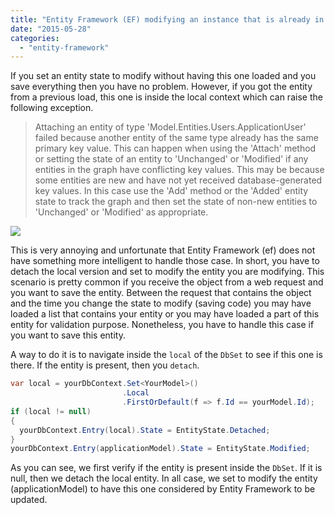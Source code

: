 ```yaml
---
title: "Entity Framework (EF) modifying an instance that is already in the context"
date: "2015-05-28"
categories:
  - "entity-framework"
---
```


If you set an entity state to modify without having this one loaded and you save everything then you have no problem. However, if you got the entity from a previous load, this one is inside the local context which can raise the following exception.

> Attaching an entity of type 'Model.Entities.Users.ApplicationUser' failed because another entity of the same type already has the same primary key value. This can happen when using the 'Attach' method or setting the state of an entity to 'Unchanged' or 'Modified' if any entities in the graph have conflicting key values. This may be because some entities are new and have not yet received database-generated key values. In this case use the 'Add' method or the 'Added' entity state to track the graph and then set the state of non-new entities to 'Unchanged' or 'Modified' as appropriate.

![](images/EventViewerEntityFrameworkModifyError-400x157.png)

This is very annoying and unfortunate that Entity Framework (ef) does not have something more intelligent to handle those case. In short, you have to detach the local version and set to modify the entity you are modifying. This scenario is pretty common if you receive the object from a web request and you want to save the entity. Between the request that contains the object and the time you change the state to modify (saving code) you may have loaded a list that contains your entity or you may have loaded a part of this entity for validation purpose. Nonetheless, you have to handle this case if you want to save this entity.

A way to do it is to navigate inside the `local` of the `DbSet` to see if this one is there. If the entity is present, then you `detach`.

```csharp
var local = yourDbContext.Set<YourModel>()
                         .Local
                         .FirstOrDefault(f => f.Id == yourModel.Id);
if (local != null)
{
  yourDbContext.Entry(local).State = EntityState.Detached;
}
yourDbContext.Entry(applicationModel).State = EntityState.Modified;
```

As you can see, we first verify if the entity is present inside the `DbSet`. If it is null, then we detach the local entity. In all case, we set to modify the entity (applicationModel) to have this one considered by Entity Framework to be updated.
